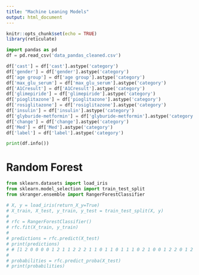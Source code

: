 ```yaml
---
title: "Machine Leaning Models"
output: html_document
---
```


```r
knitr::opts_chunk$set(echo = TRUE)
library(reticulate)
```

```python
import pandas as pd
df = pd.read_csv('data_pandas_cleaned.csv')

df['cast'] = df['cast'].astype('category')
df['gender'] = df['gender'].astype('category')
df['age group'] = df['age group'].astype('category')
df['max_glu_serum'] = df['max_glu_serum'].astype('category')
df['A1Cresult'] = df['A1Cresult'].astype('category')
df['glimepiride'] = df['glimepiride'].astype('category')
df['pioglitazone'] = df['pioglitazone'].astype('category')
df['rosiglitazone'] = df['rosiglitazone'].astype('category')
df['insulin'] = df['insulin'].astype('category')
df['glyburide-metformin'] = df['glyburide-metformin'].astype('category')
df['change'] = df['change'].astype('category')
df['Med'] = df['Med'].astype('category')
df['label'] = df['label'].astype('category')

print(df.info())
```


# Random Forest 

```python
from sklearn.datasets import load_iris
from sklearn.model_selection import train_test_split
from skranger.ensemble import RangerForestClassifier

# X, y = load_iris(return_X_y=True)
# X_train, X_test, y_train, y_test = train_test_split(X, y)
# 
# rfc = RangerForestClassifier()
# rfc.fit(X_train, y_train)
# 
# predictions = rfc.predict(X_test)
# print(predictions)
# # [1 2 0 0 0 0 1 2 1 1 2 2 2 1 1 0 1 1 0 1 1 1 0 2 1 0 0 1 2 2 0 1 2 2 0 2 0 0]
# 
# probabilities = rfc.predict_proba(X_test)
# print(probabilities)
```


